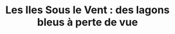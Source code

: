 ---
mainImage: "/images/french-polynesia/iles-sous-le-vent/bora.webp"
title: "Les Iles Sous le Vent : des lagons bleus à perte de vue"
continent: "Océanie"
country: "Polynésie Française"
publishedAt: "2019/12/23"
published: false
---